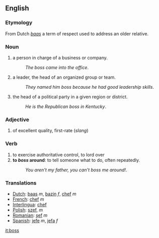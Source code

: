 ==English==
=== Etymology ===
From Dutch ''[[baas]]'' a term of respect used to address an older relative.

=== Noun ===
#a person in charge of a business or company.
#:''The boss came into the office''.
#a leader, the head of an organized group or team.
#:''They named him boss because he had good leadership skills''.
#the head of a political party in a given region or district.
#:''He is the Republican boss in Kentucky''.


=== Adjective ===
#of excellent quality, first-rate (''slang'')

=== Verb ===
#to exercise authoritative control, to lord over
#'''to ''boss'' around''': to tell someone what to do, often repeatedly.
#:''You aren't my father, you can't boss me around!''.

=== Translations ===
*[[Dutch]]: [[baas]] ''m'', [[bazin]] ''f'', [[chef]] ''m''
*[[French]]: [[chef]] ''m''
*[[Interlingua]]: [[chef]]
*[[Polish]]: [[szef]], ''m''
*[[Romanian]]: [[şef]] ''m''
*[[Spanish]]: [[jefe]] ''m'', [[jefa]] ''f''

[[it:boss]]